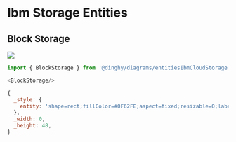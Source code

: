 
# Ibm Storage Entities


## Block Storage

<Tabs>
  <TabItem value="Preview">

![](./block-storage.png#drawio)

  </TabItem>
  <TabItem value="Usage">
    
```js
import { BlockStorage } from '@dinghy/diagrams/entitiesIbmCloudStorage'

<BlockStorage/>
```

  </TabItem>
  <TabItem value="Definition">
    
```js
{
  _style: {
    entity: 'shape=rect;fillColor=#0F62FE;aspect=fixed;resizable=0;labelPosition=center;verticalLabelPosition=bottom;align=center;verticalAlign=top;strokeColor=none;fontSize=14;',
  },
  _width: 0,
  _height: 48,
}
```

  </TabItem>
</Tabs>

